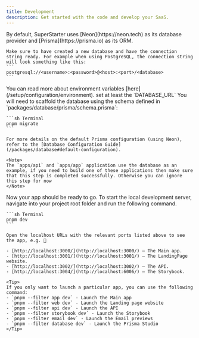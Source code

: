 ```yaml
---
title: Development
description: Get started with the code and develop your SaaS.
---
```


<Steps>
  <Step title="Create a new database">
    By default, SuperStarter uses [Neon](https://neon.tech) as its database provider and [Prisma](https://prisma.io) as its ORM.

    Make sure to have created a new database and have the connection string ready. For example when using PostgreSQL, the connection string will look something like this:
    ```
    postgresql://<username>:<password>@<host>:<port>/<database>
    ```
  </Step>
  <Step title="Set up the environment variables">
    You can read more about environment variables [here](/setup/configuration/environment). set at least the `DATABASE_URL`
  </Step>
  <Step title="Configure the database">
    You will need to scaffold the database using the schema defined in `packages/database/prisma/schema.prisma`:

    ```sh Terminal
    pnpm migrate
    ```

    For more details on the default Prisma configuration (using Neon), refer to the [Database Configuration Guide](/packages/database#default-configuration).

    <Note>
    The `apps/api` and `apps/app` application use the database as an example, if you need to build one of these applications then make sure that this step is completed successfully. Otherwise you can ignore this step for now
    </Note>

  </Step>
    <Step title="Start your development server">
    Now your app should be ready to go. To start the local development server, navigate into your project root folder and run the following command.

    ```sh Terminal
    pnpm dev
    ```

    Open the localhost URLs with the relevant ports listed above to see the app, e.g. 🎉

    - [http://localhost:3000/](http://localhost:3000/) — The Main app.
    - [http://localhost:3001/](http://localhost:3001/) — The LandingPage website.
    - [http://localhost:3002/](http://localhost:3002/) — The API.
    - [http://localhost:3004/](http://localhost:6006/) — The Storybook.

    <Tip>
    If you only want to launch a particular app, you can use the following command:
    - `pnpm --filter app dev` - Launch the Main app
    - `pnpm --filter web dev` - Launch the Landing page website
    - `pnpm --filter api dev` - Launch the API
    - `pnpm --filter storybook dev` - Launch the Storybook
    - `pnpm --filter email dev` - Launch the Email previews
    - `pnpm --filter database dev` - Launch the Prisma Studio
    </Tip>
  </Step>
</Steps>
